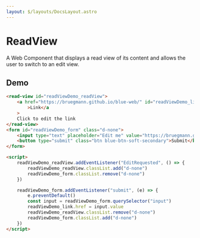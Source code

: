 ```yaml
---
layout: $/layouts/DocsLayout.astro
---
```



# ReadView

A Web Component that displays a read view of its content and allows the user to switch to an edit view.

## Demo

```html use:RenderBlock
<read-view id="readViewDemo_readView">
    <a href="https://bruegmann.github.io/blue-web/" id="readViewDemo_link" target="_blank" rel="noopener noreferrer"
        >Link</a
    >
    Click to edit the link
</read-view>
<form id="readViewDemo_form" class="d-none">
    <input type="text" placeholder="Edit me" value="https://bruegmann.github.io/blue-web/" class="form-control" />
    <button type="submit" class="btn blue-btn-soft-secondary">Submit</button>
</form>

<script>
    readViewDemo_readView.addEventListener("EditRequested", () => {
        readViewDemo_readView.classList.add("d-none")
        readViewDemo_form.classList.remove("d-none")
    })

    readViewDemo_form.addEventListener("submit", (e) => {
        e.preventDefault()
        const input = readViewDemo_form.querySelector("input")
        readViewDemo_link.href = input.value
        readViewDemo_readView.classList.remove("d-none")
        readViewDemo_form.classList.add("d-none")
    })
</script>
```
